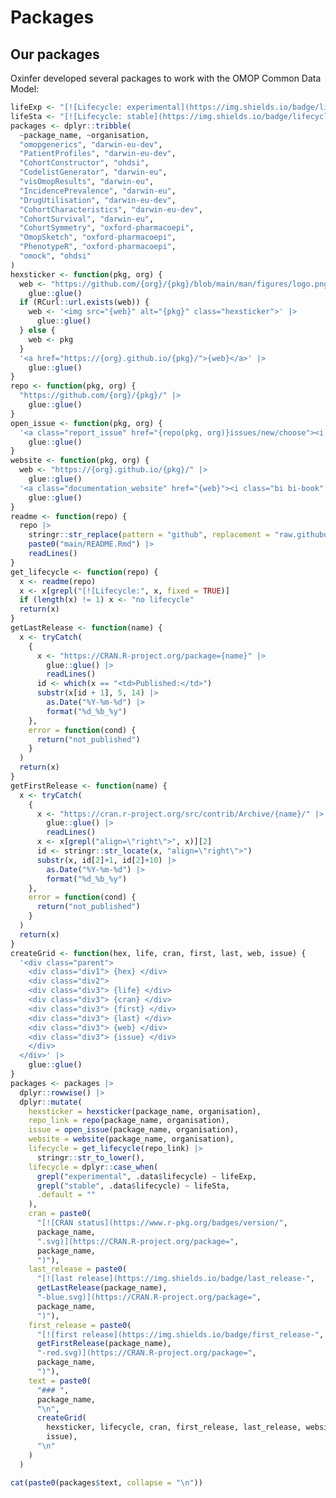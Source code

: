 # Packages

## Our packages

Oxinfer developed several packages to work with the OMOP Common Data Model:

```r
lifeExp <- "[![Lifecycle: experimental](https://img.shields.io/badge/lifecycle-experimental-orange.svg)](https://lifecycle.r-lib.org/articles/stages.html#experimental)"
lifeSta <- "[![Lifecycle: stable](https://img.shields.io/badge/lifecycle-stable-brightgreen.svg)](https://lifecycle.r-lib.org/articles/stages.html#stable)"
packages <- dplyr::tribble(
  ~package_name, ~organisation,
  "omopgenerics", "darwin-eu-dev",
  "PatientProfiles", "darwin-eu-dev",
  "CohortConstructor", "ohdsi",
  "CodelistGenerator", "darwin-eu",
  "visOmopResults", "darwin-eu",
  "IncidencePrevalence", "darwin-eu",
  "DrugUtilisation", "darwin-eu-dev",
  "CohortCharacteristics", "darwin-eu-dev",
  "CohortSurvival", "darwin-eu",
  "CohortSymmetry", "oxford-pharmacoepi",
  "OmopSketch", "oxford-pharmacoepi",
  "PhenotypeR", "oxford-pharmacoepi",
  "omock", "ohdsi"
)
hexsticker <- function(pkg, org) {
  web <- "https://github.com/{org}/{pkg}/blob/main/man/figures/logo.png?raw=true" |>
    glue::glue()
  if (RCurl::url.exists(web)) {
    web <- '<img src="{web}" alt="{pkg}" class="hexsticker">' |>
      glue::glue()
  } else {
    web <- pkg
  }
  '<a href="https://{org}.github.io/{pkg}/">{web}</a>' |>
    glue::glue()
}
repo <- function(pkg, org) {
  "https://github.com/{org}/{pkg}/" |>
    glue::glue()
}
open_issue <- function(pkg, org) {
  '<a class="report_issue" href="{repo(pkg, org)}issues/new/choose"><i class="bi bi-github" role="img"></i>   Report an issue</a>' |>
    glue::glue()
}
website <- function(pkg, org) {
  web <- "https://{org}.github.io/{pkg}/" |>
    glue::glue()
  '<a class="documentation_website" href="{web}"><i class="bi bi-book" role="img"></i>   Documentation website</a>' |>
    glue::glue()
}
readme <- function(repo) {
  repo |>
    stringr::str_replace(pattern = "github", replacement = "raw.githubusercontent") |>
    paste0("main/README.Rmd") |>
    readLines()
}
get_lifecycle <- function(repo) {
  x <- readme(repo)
  x <- x[grepl("[![Lifecycle:", x, fixed = TRUE)]
  if (length(x) != 1) x <- "no lifecycle"
  return(x)
}
getLastRelease <- function(name) {
  x <- tryCatch(
    {
      x <- "https://CRAN.R-project.org/package={name}" |>
        glue::glue() |>
        readLines()
      id <- which(x == "<td>Published:</td>")
      substr(x[id + 1], 5, 14) |>
        as.Date("%Y-%m-%d") |>
        format("%d_%b_%y")
    },
    error = function(cond) {
      return("not_published")
    }
  )
  return(x)
}
getFirstRelease <- function(name) {
  x <- tryCatch(
    {
      x <- "https://cran.r-project.org/src/contrib/Archive/{name}/" |>
        glue::glue() |>
        readLines()
      x <- x[grepl("align=\"right\">", x)][2]
      id <- stringr::str_locate(x, "align=\"right\">")
      substr(x, id[2]+1, id[2]+10) |>
        as.Date("%Y-%m-%d") |>
        format("%d_%b_%y")
    },
    error = function(cond) {
      return("not_published")
    }
  )
  return(x)
}
createGrid <- function(hex, life, cran, first, last, web, issue) {
  '<div class="parent">
    <div class="div1"> {hex} </div>
    <div class="div2"> 
    <div class="div3"> {life} </div>
    <div class="div3"> {cran} </div>
    <div class="div3"> {first} </div>
    <div class="div3"> {last} </div>
    <div class="div3"> {web} </div>
    <div class="div3"> {issue} </div>
    </div>
  </div>' |>
    glue::glue()
}
packages <- packages |>
  dplyr::rowwise() |>
  dplyr::mutate(
    hexsticker = hexsticker(package_name, organisation),
    repo_link = repo(package_name, organisation),
    issue = open_issue(package_name, organisation),
    website = website(package_name, organisation),
    lifecycle = get_lifecycle(repo_link) |>
      stringr::str_to_lower(),
    lifecycle = dplyr::case_when(
      grepl("experimental", .data$lifecycle) ~ lifeExp,
      grepl("stable", .data$lifecycle) ~ lifeSta,
      .default = ""
    ),
    cran = paste0(
      "[![CRAN status](https://www.r-pkg.org/badges/version/",
      package_name,
      ".svg)](https://CRAN.R-project.org/package=",
      package_name,
      ")"),
    last_release = paste0(
      "[![last release](https://img.shields.io/badge/last_release-",
      getLastRelease(package_name),
      "-blue.svg)](https://CRAN.R-project.org/package=",
      package_name,
      ")"),
    first_release = paste0(
      "[![first release](https://img.shields.io/badge/first_release-",
      getFirstRelease(package_name),
      "-red.svg)](https://CRAN.R-project.org/package=",
      package_name,
      ")"),
    text = paste0(
      "### ", 
      package_name, 
      "\n", 
      createGrid(
        hexsticker, lifecycle, cran, first_release, last_release, website,
        issue),
      "\n"
    )
  )
```

```r
cat(paste0(packages$text, collapse = "\n"))
```

